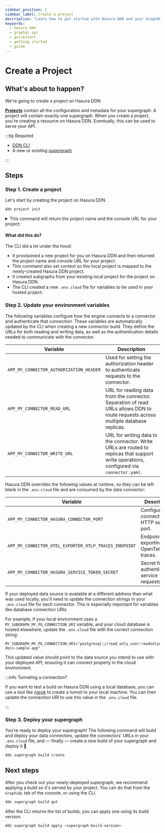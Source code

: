 ```yaml
---
sidebar_position: 1
sidebar_label: Create a project
description: "Learn how to get started with Hasura DDN and your GraphQL API."
keywords:
  - hasura ddn
  - graphql api
  - quickstart
  - getting started
  - guide
---
```



# Create a Project

## What's about to happen?

We're going to create a project on Hasura DDN.

[**Projects**](/project-configuration/projects.mdx) contain all the configuration and metadata for your supergraph. A
project will contain exactly one supergraph. When you create a project, you're creating a resource on Hasura DDN.
Eventually, this can be used to serve your API.

:::tip Required

- [DDN CLI](/getting-started/build/00-prerequisites.mdx)
- A new or existing [supergraph](/getting-started/build/01-init-supergraph.mdx)

:::

<Thumbnail src="/img/get-started/ERD/create-project.png" alt="Create a DDN project" width="1000px" />

## Steps

### Step 1. Create a project

Let's start by creating the project on Hasura DDN.

```bash title="From any directory, run:"
ddn project init
```

<details>
  <summary>This command will return the project name and the console URL for your project:</summary>

```bash title="Example output:"
4:19PM INF Project "cool-cat-3685" created on Hasura DDN successfully
+-----------+---------------+
| Project   | fast-pug-7230 |
+-----------+---------------+
| Subgraphs | globals,app   |
+-----------+---------------+
```

</details>

#### What did this do?

The CLI did a lot under the hood:

- It provisioned a new project for you on Hasura DDN and then returned the project name and console URL for your
  project.
- This command also set context so this local project is mapped to the newly-created Hasura DDN project.
- It created subgraphs from your existing local project for the project on Hasura DDN.
- The CLI created a new `.env.cloud` file for variables to be used in your hosted project.

### Step 2. Update your environment variables

The following variables configure how the engine connects to a connector and authenticate that connection. These
variables are automatically updated by the CLI when creating a new connector build. They define the URLs for both
reading and writing data, as well as the authentication details needed to communicate with the connector.

| Variable                                | Description                                                                                                                              |
| --------------------------------------- | ---------------------------------------------------------------------------------------------------------------------------------------- |
| `APP_MY_CONNECTOR_AUTHORIZATION_HEADER` | Used for setting the authorization header to authenticate requests to the connector.                                                     |
| `APP_MY_CONNECTOR_READ_URL`             | URL for reading data from the connector. Separation of read URLs allows DDN to route requests across multiple database replicas.         |
| `APP_MY_CONNECTOR_WRITE_URL`            | URL for writing data to the connector. Write URLs are routed to replicas that support write operations, configured via `connector.yaml`. |

Hasura DDN overrides the following values at runtime, so they can be left blank in the `.env.cloud` file and are
consumed by the data connector:

| Variable                                              | Description                                  |
| ----------------------------------------------------- | -------------------------------------------- |
| `APP_MY_CONNECTOR_HASURA_CONNECTOR_PORT`              | Configures the connector's HTTP server port. |
| `APP_MY_CONNECTOR_OTEL_EXPORTER_OTLP_TRACES_ENDPOINT` | Endpoint for exporting OpenTelemetry traces. |
| `APP_MY_CONNECTOR_HASURA_SERVICE_TOKEN_SECRET`        | Secret for authenticating service requests.  |

If your deployed data source is available at a different address than what was used locally, you'll need to update the
connection strings in your `.env.cloud` file for each connector. This is especially important for variables like
database connection URIs.

For example, if your local environment uses a `MY_SUBGRAPH_MY_PG_CONNECTION_URI` variable, and your cloud database is
hosted elsewhere, update the `.env.cloud` file with the correct connection string:

```env title="Example of updating a connection string:"
MY_SUBGRAPH_MY_PG_CONNECTION_URI="postgresql://read_only_user:readonlyuser@35.236.11.122:5432/v3-docs-sample-app"
```

This updated value should point to the data source you intend to use with your deployed API, ensuring it can connect
properly in the cloud environment.

:::info Tunneling a connection?

If you want to test a build on Hasura DDN using a local database, you can use a tool like [ngrok](https://ngrok.com) to
create a tunnel to your local machine. You can then update the connection URI to use this value in the `.env.cloud`
file.

:::

### Step 3. Deploy your supergraph

You're ready to deploy your supergraph! The following command will build and deploy your data connectors, update the
connectors' URLs in your `.env.cloud` file, and — finally — create a new build of your supergraph and deploy it 🎉

```bash title="Run:"
ddn supergraph build create
```

## Next steps

After you check out your newly-deployed supergraph, we recommend applying a build so it's served by your project. You
can do that from the `GraphiQL` tab of the console, or using the CLI.

```bash title="First, get the list of all builds:"
ddn supergraph build get
```

After the CLI returns the list of builds, you can apply one using its build version:

```bash title="Pass a build version to apply it:"
ddn supergraph build apply <supergraph-build-version>
```
